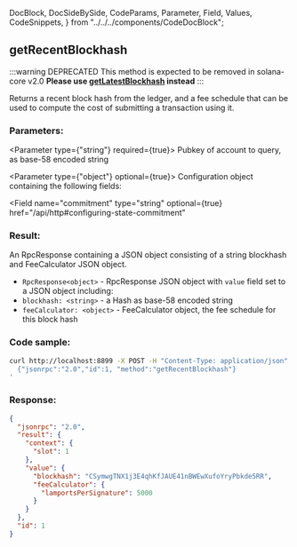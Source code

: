  DocBlock,
  DocSideBySide,
  CodeParams,
  Parameter,
  Field,
  Values,
  CodeSnippets,
} from "../../../components/CodeDocBlock";

<DocBlock>

## getRecentBlockhash

:::warning DEPRECATED
This method is expected to be removed in solana-core v2.0
**Please use [getLatestBlockhash](#getlatestblockhash) instead**
:::

Returns a recent block hash from the ledger, and a fee schedule that can be used to compute the cost of submitting a transaction using it.

<DocSideBySide>

<CodeParams>

### Parameters:

<Parameter type={"string"} required={true}>
  Pubkey of account to query, as base-58 encoded string
</Parameter>

<Parameter type={"object"} optional={true}> 
Configuration object containing the following fields:

<Field
  name="commitment"
  type="string"
  optional={true}
  href="/api/http#configuring-state-commitment"
></Field>

</Parameter>

### Result:

An RpcResponse containing a JSON object consisting of a string blockhash and FeeCalculator JSON object.

- `RpcResponse<object>` - RpcResponse JSON object with `value` field set to a JSON object including:
- `blockhash: <string>` - a Hash as base-58 encoded string
- `feeCalculator: <object>` - FeeCalculator object, the fee schedule for this block hash

</CodeParams>

<CodeSnippets>

### Code sample:

```bash
curl http://localhost:8899 -X POST -H "Content-Type: application/json" -d '
  {"jsonrpc":"2.0","id":1, "method":"getRecentBlockhash"}
'
```

### Response:

```json
{
  "jsonrpc": "2.0",
  "result": {
    "context": {
      "slot": 1
    },
    "value": {
      "blockhash": "CSymwgTNX1j3E4qhKfJAUE41nBWEwXufoYryPbkde5RR",
      "feeCalculator": {
        "lamportsPerSignature": 5000
      }
    }
  },
  "id": 1
}
```

</CodeSnippets>
</DocSideBySide>
</DocBlock>
